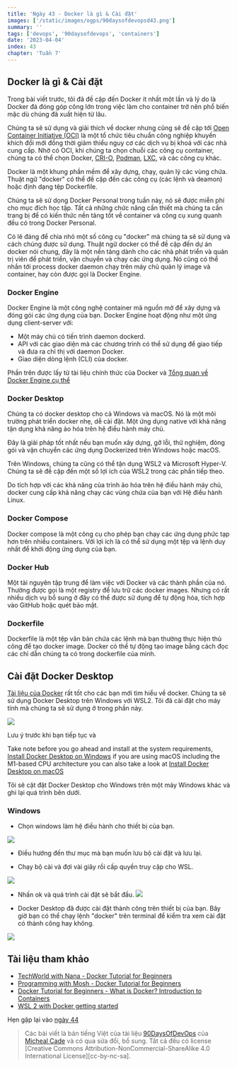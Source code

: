 ```yaml
---
title: 'Ngày 43 - Docker là gì & Cài đặt'
images: ['/static/images/ogps/90daysofdevopsd43.png']
summary: ''
tags: ['devops', '90daysofdevops', 'containers']
date: '2023-04-04'
index: 43
chapter: 'Tuần 7'
---
```


<TOCInline toc={props.toc} asDisclosure />

## Docker là gì & Cài đặt

Trong bài viết trước, tôi đã đề cập đến Docker ít nhất một lần và lý do là Docker đá đóng góp công lớn trong việc làm cho container trở nên phổ biến mặc dù chúng đã xuất hiện từ lâu.

Chúng ta sẽ sử dụng và giải thích về docker nhưng cũng sẽ đề cập tới [Open Container Initiative (OCI)](https://www.opencontainers.org/) là một tổ chức tiêu chuẩn công nghiệp khuyến khích đổi mới đồng thời giảm thiểu nguy cơ các dịch vụ bị khoá với các nhà cung cấp. Nhờ có OCI, khi chúng ta chọn chuỗi các công cụ container, chúng ta có thể chọn Docker, [CRI-O](https://cri-o.io/), [Podman](http://podman.io/), [LXC](https://linuxcontainers.org/), và các công cụ khác.

Docker là một khung phần mềm để xây dựng, chạy, quản lý các vùng chứa. Thuật ngữ "docker" có thể đề cập đến các công cụ (các lệnh và deamon)
hoặc định dạng tệp Dockerfile.

Chúng ta sẽ sử dọng Docker Personal trong tuần này, nó sẽ được miễn phí cho mục đích học tập. Tất cả những chức năng cần thiết mà chúng ta cần trang bị để có kiến thức nền tảng tốt về container và công cụ xung quanh đều có trong Docker Personal.

Có lẽ đáng để chia nhỏ một số công cụ "docker" mà chúng ta sẽ sử dụng và cách chúng được sử dụng. Thuật ngữ docker có thể đề cập đến dự án docker nói chung, đây là một nền tảng dành cho các nhà phát triển và quản trị viên để phát triển, vận chuyển và chạy các ứng dụng. Nó cũng có thể nhắn tới process docker daemon chạy trên máy chủ quản lý image và container, hay còn được gọi là Docker Engine.

### Docker Engine

Docker Engine là một công nghệ container mã nguồn mở để xây dựng và đóng gói các ứng dụng của bạn. Docker Engine hoạt động như một ứng dụng client-server với:

- Một máy chủ có tiến trình daemon dockerd.
- API với các giao diện mà các chương trình có thể sử dụng để giao tiếp và đưa ra chỉ thị với daemon Docker.
- Giao diện dòng lệnh (CLI) của docker.

Phần trên được lấy từ tài liệu chính thức của Docker và [Tổng quan về Docker Engine cụ thể](https://docs.docker.com/engine/)

### Docker Desktop

Chúng ta có docker desktop cho cả Windows và macOS. Nó là một môi trường phát triển docker nhẹ, dễ cài đặt. Một ứng dụng native với khả năng tận dụng khả năng ảo hóa trên hệ điều hành máy chủ.

Đây là giải pháp tốt nhất nếu bạn muốn xây dựng, gỡ lỗi, thử nghiệm, đóng gói và vận chuyển các ứng dụng Dockerized trên Windows hoặc macOS.

Trên Windows, chúng ta cũng có thể tận dụng WSL2 và Microsoft Hyper-V. Chúng ta sẽ đề cập đến một số lợi ích của WSL2 trong các phần tiếp theo.

Do tích hợp với các khả năng của trình ảo hóa trên hệ điều hành máy chủ, docker cung cấp khả năng chạy các vùng chứa của bạn với Hệ điều hành Linux.

### Docker Compose

Docker compose là một công cụ cho phép bạn chạy các ứng dụng phức tạp hơn trên nhiều containers. Với lợi ích là có thể sử dụng một tệp và lệnh duy nhất để khởi động ứng dụng của bạn.

### Docker Hub

Một tài nguyên tập trung để làm việc với Docker và các thành phần của nó. Thường được gọi là một registry để lưu trữ các docker images. Nhưng có rất nhiều dịch vụ bổ sung ở đây có thể được sử dụng để tự động hóa, tích hợp vào GitHub hoặc quét bảo mật.

### Dockerfile

Dockerfile là một tệp văn bản chứa các lệnh mà bạn thường thực hiện thủ công để tạo docker image. Docker có thể tự động tạo image bằng cách đọc các chỉ dẫn chúng ta có trong dockerfile của mình.

## Cài đặt Docker Desktop

[Tài liệu của Docker](https://docs.docker.com/engine/install/) rất tốt cho các bạn mới tìm hiểu về docker. Chúng ta sẽ sử dụng Docker Desktop trên Windows với WSL2. Tôi đã cài đặt cho máy tính mà chúng ta sẽ sử dụng ở trong phần này.

![](/static/images/assets/Day43_Containers1.png)

Lưu ý trước khi bạn tiếp tục và

Take note before you go ahead and install at the system requirements, [Install Docker Desktop on Windows](https://docs.docker.com/desktop/windows/install/) if you are using macOS including the M1-based CPU architecture you can also take a look at [Install Docker Desktop on macOS](https://docs.docker.com/desktop/mac/install/)

Tôi sẽ cặt đặt Docker Desktop cho Windows trên một máy Windows khác và ghi lại quá trình bên dưới.

### Windows

- Chọn windows làm hệ điều hành cho thiết bị của bạn.

![](/static/images/assets/Day43_operatingSystem.png)

- Điều hướng đến thư mục mà bạn muốn lưu bộ cài đặt và lưu lại.

- Chạy bộ cài và đợi vài giây rồi cấp quyền truy cập cho WSL.

![](/static/images/assets/Day43_EnableWSL.png)

- Nhấn ok và quá trình cài đặt sẽ bắt đầu.
  ![](/static/images/assets/Day43_install.png)

- Docker Desktop đã được cài đặt thành công trên thiết bị của bạn. Bây giờ bạn có thể chạy lệnh "docker" trên terminal để kiểm tra xem cài đặt có thành công hay không.

![](/static/images/assets/Day43_check.png)

## Tài liệu tham khảo

- [TechWorld with Nana - Docker Tutorial for Beginners](https://www.youtube.com/watch?v=3c-iBn73dDE)
- [Programming with Mosh - Docker Tutorial for Beginners](https://www.youtube.com/watch?v=pTFZFxd4hOI)
- [Docker Tutorial for Beginners - What is Docker? Introduction to Containers](https://www.youtube.com/watch?v=17Bl31rlnRM&list=WL&index=128&t=61s)
- [WSL 2 with Docker getting started](https://www.youtube.com/watch?v=5RQbdMn04Oc)

Hẹn gặp lại vào [ngày 44](/courses/90-ngay-devops/)

> Các bài viết là bản tiếng Việt của tài liệu [90DaysOfDevOps](https://github.com/MichaelCade/90DaysOfDevOps/tree/main/Days) của [Micheal Cade](https://twitter.com/MichaelCade1) và có qua sửa đổi, bổ sung. Tất cả đều có license [Creative Commons Attribution-NonCommercial-ShareAlike 4.0 International License][cc-by-nc-sa].
